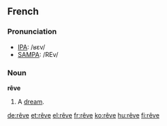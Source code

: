 ==French==

===Pronunciation===
*[[w:IPA|IPA]]: /ʁɛv/
*[[w:SAMPA|SAMPA]]: /REv/

===Noun===
'''rêve'''
# A [[dream]].

[[de:rêve]]
[[et:rêve]]
[[el:rêve]]
[[fr:rêve]]
[[ko:rêve]]
[[hu:rêve]]
[[fi:rêve]]